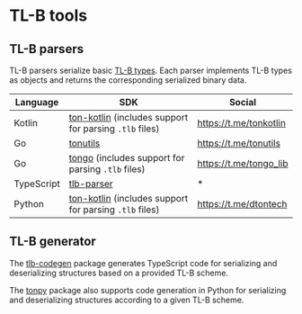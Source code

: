 
# TL-B tools

## TL-B parsers

TL-B parsers serialize basic [TL-B types](/v3/documentation/data-formats/tlb/tl-b-types). Each parser implements TL-B types as objects and returns the corresponding serialized binary data.

| Language   | SDK                                                                                                                 | Social                 |
| ---------- | ------------------------------------------------------------------------------------------------------------------- | ---------------------- |
| Kotlin     | [ton-kotlin](https://github.com/ton-community/ton-kotlin/tree/main/tlb) (includes support for parsing `.tlb` files) | https://t.me/tonkotlin |
| Go         | [tonutils](https://github.com/xssnick/tonutils-go/tree/master/tlb)                                                  | https://t.me/tonutils  |
| Go         | [tongo](https://github.com/tonkeeper/tongo/tree/master/tlb) (includes support for parsing `.tlb` files)             | https://t.me/tongo_lib |
| TypeScript | [tlb-parser](https://github.com/ton-community/tlb-parser)                                                           | *                      |
| Python     | [ton-kotlin](https://github.com/disintar/tonpy) (includes support for parsing `.tlb` files)                         | https://t.me/dtontech  |

## TL-B generator

The [tlb-codegen](https://github.com/ton-community/tlb-codegen) package generates TypeScript code for serializing and deserializing structures based on a provided TL-B scheme.

The [tonpy](https://github.com/disintar/tonpy) package also supports code generation in Python for serializing and deserializing structures according to a given TL-B scheme.

<Feedback />
